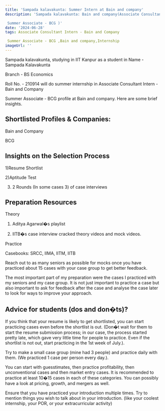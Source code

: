 ```yaml
---
title: 'Sampada kalavakunta: Summer Intern at Bain and company'
description: 'Sampada kalavakunta: Bain and company(Associate Consultant Intern - Bain and Company

 Summer Associate - BCG )'
date: '2024-06-28'
tags: Associate Consultant Intern - Bain and Company

 Summer Associate - BCG ,Bain and company,Internship
imageUrl: ''
---
```


Sampada kalavakunta, studying in IIT Kanpur as a  student in Name - Sampada Kalavakunta 

Branch - BS Economics 

Roll No. -  210914 will do
 summer internship in Associate Consultant Intern - Bain and Company

Summer Associate - BCG  profile at Bain and company. Here are some brief
insights.

## Shortlisted Profiles & Companies:
Bain and Company

BCG

## Insights on the Selection Process
1)Resume Shortlist

2)Aptitude Test

3) 2 Rounds (In some cases 3) of case interviews 



##  Preparation Resources
Theory

1) Aditya Agarwal�s playlist 

2) IITB�s case interview cracked theory videos and mock videos.

 

Practice 

Casebooks: SRCC, IIMA, IITM, IITB

Reach out to as many seniors as possible for mocks once you have practiced about 15 cases with your case group to get better feedback.

The most important part of my preparation were the cases I practiced with my seniors and my case group. It is not just important to practice a case but also important to ask for feedback after the case and analyse the case later to look for ways to improve your approach.



## Advice for students (dos and don�ts)? 
If you think that your resume is likely to get shortlisted, you can start practicing cases even before the shortlist is out. (Don�t wait for them to start the resume submission process; in our case, the process started pretty late, which gave very little time for people to practice. Even if the shortlist is not out, start practicing in the 1st week of July.).

Try to make a small case group (mine had 3 people) and practice daily with them. (We practiced 1 case per person every day.). 

You can start with guesstimates, then practice profitability, then unconventional cases and then market entry cases. It is recommended to practice at least 10�15 cases in each of these categories. You can possibly have a look at pricing, growth, and mergers as well. 

Ensure that you have practiced your introduction multiple times. Try to mention things you wish to talk about in your introduction. (like your coolest internship, your POR, or your extracurricular activity)

 









